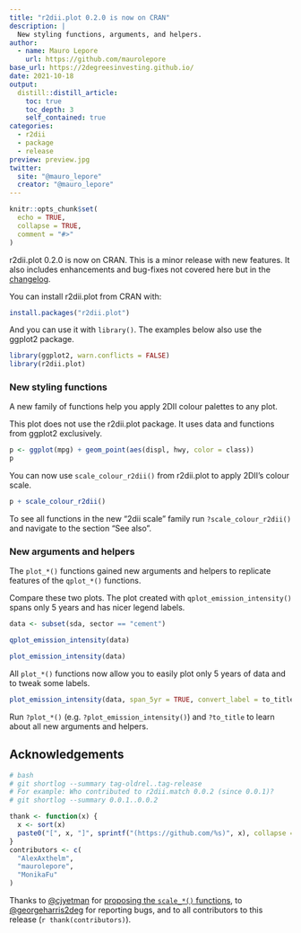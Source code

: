 ```yaml
---
title: "r2dii.plot 0.2.0 is now on CRAN"
description: |
  New styling functions, arguments, and helpers.
author:
  - name: Mauro Lepore
    url: https://github.com/maurolepore
base_url: https://2degreesinvesting.github.io/
date: 2021-10-18
output: 
  distill::distill_article:
    toc: true
    toc_depth: 3
    self_contained: true
categories:
  - r2dii
  - package
  - release
preview: preview.jpg
twitter:
  site: "@mauro_lepore"
  creator: "@mauro_lepore"
---
```


```r
knitr::opts_chunk$set(
  echo = TRUE,
  collapse = TRUE,
  comment = "#>"
)
```

r2dii.plot 0.2.0 is now on CRAN. This is a minor release with new features. It
also includes enhancements and bug-fixes not covered here but in the
[changelog](https://2degreesinvesting.github.io/r2dii.plot/news/).

You can install r2dii.plot from CRAN with:

```r
install.packages("r2dii.plot")
```

And you can use it with `library()`. The examples below also use the ggplot2
package.

```r
library(ggplot2, warn.conflicts = FALSE)
library(r2dii.plot)
```

### New styling functions

A new family of functions help you apply 2DII colour palettes to any plot.

This plot does not use the r2dii.plot package. It uses data and functions from
ggplot2 exclusively.

```r
p <- ggplot(mpg) + geom_point(aes(displ, hwy, color = class))
p
```

You can now use `scale_colour_r2dii()` from r2dii.plot to apply 2DII's colour
scale.

```r
p + scale_colour_r2dii()
```

To see all functions in the new "2dii scale" family run `?scale_colour_r2dii()`
and navigate to the section "See also".

### New arguments and helpers

The `plot_*()` functions gained new arguments and helpers to replicate features
of the `qplot_*()` functions.

Compare these two plots. The plot created with `qplot_emission_intensity()`
spans only 5 years and has nicer legend labels.

```r
data <- subset(sda, sector == "cement")

qplot_emission_intensity(data)

plot_emission_intensity(data)
```

All `plot_*()` functions now allow you to easily plot only 5 years of data and
to tweak some labels.

```r
plot_emission_intensity(data, span_5yr = TRUE, convert_label = to_title)
```

Run `?plot_*()` (e.g. `?plot_emission_intensity()`) and `?to_title` to learn
about all new arguments and helpers.

## Acknowledgements

```r
# bash
# git shortlog --summary tag-oldrel..tag-release
# For example: Who contributed to r2dii.match 0.0.2 (since 0.0.1)?
# git shortlog --summary 0.0.1..0.0.2

thank <- function(x) {
  x <- sort(x)
  paste0("[", x, "]", sprintf("(https://github.com/%s)", x), collapse = ", ")
}
contributors <- c(
  "AlexAxthelm",
  "maurolepore",
  "MonikaFu"
)
```

Thanks to [\@cjyetman](https://github.com/cjyetman) for [proposing the
`scale_*()`
functions](https://github.com/2DegreesInvesting/r2dii.plot/issues/28), to
[\@georgeharris2deg](https://github.com/georgeharris2deg) for reporting bugs,
and to all contributors to this release (`r thank(contributors)`).
